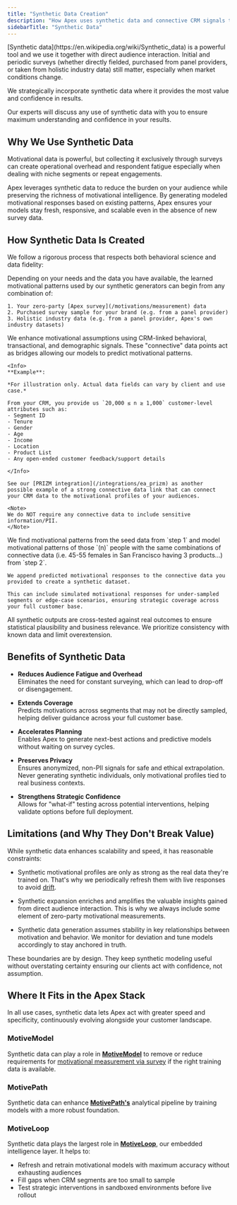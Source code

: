 ```yaml
---
title: "Synthetic Data Creation"
description: "How Apex uses synthetic data and connective CRM signals to enhance modeling while reducing audience fatigue"
sidebarTitle: "Synthetic Data"
---
```



<Tip>
[Synthetic data](https://en.wikipedia.org/wiki/Synthetic_data) is a powerful tool and we use it together with direct audience interaction. Initial and periodic surveys (whether directly fielded, purchased from panel providers, or taken from holistic industry data) still matter, especially when market conditions change.

We strategically incorporate synthetic data where it provides the most value and confidence in results.

Our experts will discuss any use of synthetic data with you to ensure maximum understanding and confidence in your results.
</Tip>



## Why We Use Synthetic Data

Motivational data is powerful, but collecting it exclusively through surveys can create operational overhead and respondent fatigue especially when dealing with niche segments or repeat engagements. 

Apex leverages synthetic data to reduce the burden on your audience while preserving the richness of motivational intelligence. By generating modeled motivational responses based on existing patterns, Apex ensures your models stay fresh, responsive, and scalable even in the absence of new survey data.

## How Synthetic Data Is Created

We follow a rigorous process that respects both behavioral science and data fidelity:

<Steps>
  <Step title="Seed from Real Responses">
    Depending on your needs and the data you have available, the learned motivational patterns used by our synthetic generators can begin from any combination of:

    1. Your zero-party [Apex survey](/motivations/measurement) data
    2. Purchased survey sample for your brand (e.g. from a panel provider)
    3. Holistic industry data (e.g. from a panel provider, Apex's own industry datasets)
    
  </Step>

  <Step title="Connective CRM Data as Inputs">
    We enhance motivational assumptions using CRM-linked behavioral, transactional, and demographic signals. These "connective" data points act as bridges allowing our models to predict motivational patterns. 
    
    <Info>
    **Example**: 

    *For illustration only. Actual data fields can vary by client and use case.*
    
    From your CRM, you provide us `20,000 ≤ n ≥ 1,000` customer-level attributes such as:
    - Segment ID
    - Tenure 
    - Gender
    - Age
    - Income
    - Location
    - Product List
    - Any open-ended customer feedback/support details

    </Info>

    See our [PRIZM integration](/integrations/ea_prizm) as another possible example of a strong connective data link that can connect your CRM data to the motivational profiles of your audiences.

    <Note>
    We do NOT require any connective data to include sensitive information/PII.
    </Note>
  </Step>

  <Step title="Simulation and Expansion">
    We find motivational patterns from the seed data from `step 1` and model motivational patterns of those `(n)` people with the same combinations of connective data (i.e. 45-55 females in San Francisco having 3 products...) from `step 2`.
    
    We append predicted motivational responses to the connective data you provided to create a synthetic dataset. 
    
    This can include simulated motivational responses for under-sampled segments or edge-case scenarios, ensuring strategic coverage across your full customer base.
  </Step>

  <Step title="Validation and Guardrails">
    All synthetic outputs are cross-tested against real outcomes to ensure statistical plausibility and business relevance. We prioritize consistency with known data and limit overextension.
  </Step>
</Steps>

## Benefits of Synthetic Data

- **Reduces Audience Fatigue and Overhead**  
  Eliminates the need for constant surveying, which can lead to drop-off or disengagement.

- **Extends Coverage**  
  Predicts motivations across segments that may not be directly sampled, helping deliver guidance across your full customer base.

- **Accelerates Planning**  
  Enables Apex to generate next-best actions and predictive models without waiting on survey cycles.

- **Preserves Privacy**  
  Ensures anonymized, non-PII signals for safe and ethical extrapolation. Never generating synthetic individuals, only motivational profiles tied to real business contexts.

- **Strengthens Strategic Confidence**  
  Allows for "what-if" testing across potential interventions, helping validate options before full deployment.

## Limitations (and Why They Don't Break Value)

While synthetic data enhances scalability and speed, it has reasonable constraints:

- Synthetic motivational profiles are only as strong as the real data they're trained on. That's why we periodically refresh them with live responses to avoid [drift](https://www.ibm.com/think/topics/model-drift#:~:text=Model%20drift%20refers%20to%20the,decision%2Dmaking%20and%20bad%20predictions.).

- Synthetic expansion enriches and amplifies the valuable insights gained from direct audience interaction. This is why we always include some element of zero-party motivational measurements.

- Synthetic data generation assumes stability in key relationships between motivation and behavior. We monitor for deviation and tune models accordingly to stay anchored in truth.

These boundaries are by design. They keep synthetic modeling useful without overstating certainty ensuring our clients act with confidence, not assumption.

## Where It Fits in the Apex Stack

In all use cases, synthetic data lets Apex act with greater speed and specificity, continuously evolving alongside your customer landscape.

### MotiveModel

Synthetic data can play a role in [**MotiveModel**](/product/motivemodel) to remove or reduce requirements for [motivational measurement via survey](/motivations/measurement) if the right training data is available.

### MotivePath

Synthetic data can enhance [**MotivePath's**](/product/motivepath) analytical pipeline by training models with a more robust foundation.

### MotiveLoop

Synthetic data plays the largest role in [**MotiveLoop**](/product/motiveloop), our embedded intelligence layer. It helps to:

- Refresh and retrain motivational models with maximum accuracy without exhausting audiences
- Fill gaps when CRM segments are too small to sample
- Test strategic interventions in sandboxed environments before live rollout




